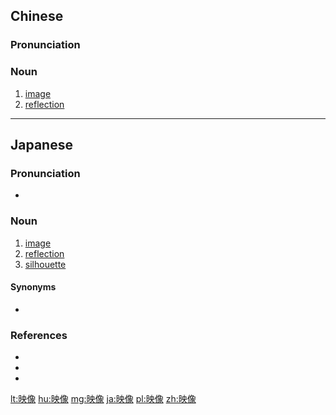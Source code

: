 ==Chinese==
{{zh-forms}}

===Pronunciation===
{{zh-pron
|m=yìngxiàng
|c=jing2 zoeng6
|cat=n
}}

===Noun===
{{zh-noun}}

# [[image]]
# [[reflection]]

----

==Japanese==
{{ja-kanjitab|えい|ぞう|yomi=on}}

===Pronunciation===
* {{ja-pron|えいぞう|y=o|acc=0}}

===Noun===
{{ja-noun|えいぞう}}

# [[image]]
# [[reflection]]
# [[silhouette]]

====Synonyms====
* {{ja-r|映画|えいが}}

===References===
* {{R:Shogakukan}}
* {{R:Kojien}}
* {{R:Meikyo}}

[[lt:映像]]
[[hu:映像]]
[[mg:映像]]
[[ja:映像]]
[[pl:映像]]
[[zh:映像]]